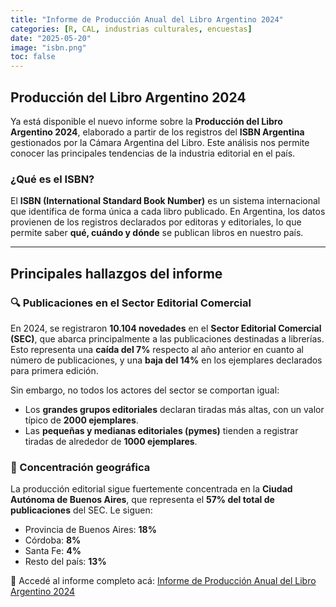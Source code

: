 ```yaml
---
title: "Informe de Producción Anual del Libro Argentino 2024"
categories: [R, CAL, industrias culturales, encuestas]
date: "2025-05-20"
image: "isbn.png"
toc: false
---
```


## Producción del Libro Argentino 2024

Ya está disponible el nuevo informe sobre la **Producción del Libro Argentino 2024**, elaborado a partir de los registros del **ISBN Argentina** gestionados por la Cámara Argentina del Libro. Este análisis nos permite conocer las principales tendencias de la industria editorial en el país.

### ¿Qué es el ISBN?

El **ISBN (International Standard Book Number)** es un sistema internacional que identifica de forma única a cada libro publicado. En Argentina, los datos provienen de los registros declarados por editoras y editoriales, lo que permite saber **qué, cuándo y dónde** se publican libros en nuestro país.

---

## Principales hallazgos del informe

### 🔍 Publicaciones en el Sector Editorial Comercial

En 2024, se registraron **10.104 novedades** en el **Sector Editorial Comercial (SEC)**, que abarca principalmente a las publicaciones destinadas a librerías. Esto representa una **caída del 7%** respecto al año anterior en cuanto al número de publicaciones, y una **baja del 14%** en los ejemplares declarados para primera edición.

Sin embargo, no todos los actores del sector se comportan igual:

- Los **grandes grupos editoriales** declaran tiradas más altas, con un valor típico de **2000 ejemplares**.
- Las **pequeñas y medianas editoriales (pymes)** tienden a registrar tiradas de alrededor de **1000 ejemplares**.

### 📍 Concentración geográfica

La producción editorial sigue fuertemente concentrada en la **Ciudad Autónoma de Buenos Aires**, que representa el **57% del total de publicaciones** del SEC. Le siguen:

- Provincia de Buenos Aires: **18%**
- Córdoba: **8%**
- Santa Fe: **4%**
- Resto del país: **13%**

📎 Accedé al informe completo acá: [Informe de Producción Anual del Libro Argentino 2024](https://issuu.com/camaradellibro/docs/informe_de_producci_n_anual_libro_argentino_2024)